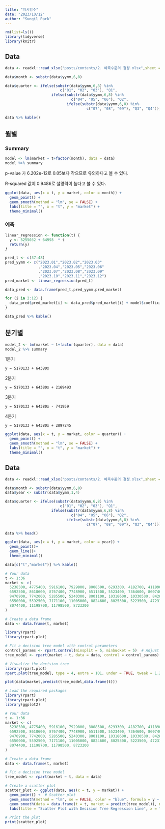 ```yaml
---
title: "지시함수"
date: "2023/10/12"
author: "Sungil Park"
---
```


```r
rm(list=ls())
library(tidyverse)
library(knitr)
```

## Data

```r
data <- readxl::read_xlsx("posts/contents/2. 예측수준의 결정.xlsx",sheet = 1)

data$month <- substr(data$yymm,6,8)

data$quarter <- ifelse(substr(data$yymm,6,8) %in% 
                         c("01", "02", "03"), "Q1",
                     ifelse(substr(data$yymm,6,8) %in% 
                              c("04", "05", "06"), "Q2",
                            ifelse(substr(data$yymm,6,8) %in% 
                                     c("07", "08", "09"), "Q3", "Q4")))

data %>% kable()
```

## 월별

### Summary

```r
model <- lm(market ~ t+factor(month), data = data)
model %>% summary
```

p-value 가 6.202e-12로 0.05보다 작으므로 유의하다고 볼 수 있다.

R-squared 값이 0.9486로 설명력이 높다고 볼 수 있다.

```r
ggplot(data, aes(x = t, y = market, color = month)) +
  geom_point() +    
  geom_smooth(method = "lm", se = FALSE) +  
  labs(title = "", x = "t", y = "market") +
  theme_minimal()
```

### 예측

```r
linear_regression <- function(t) {
  y <- 5255032 + 64998  * t
  return(y)
}

pred_t <- c(37:48)
pred_yymm <- c("2023.01","2023.02","2023.03"
               ,"2023.04","2023.05","2023.06"
               ,"2023.07","2023.08","2023.09"
               ,"2023.10","2023.11","2023.12")
pred_market <- linear_regression(pred_t)

data_pred <- data.frame(pred_t,pred_yymm,pred_market)

for (i in 2:12) {
  data_pred$pred_market[i] <- data_pred$pred_market[i] + model$coefficients[i + 1]
}

data_pred %>% kable()
```

## 분기별

```r
model_2 <- lm(market ~ t+factor(quarter), data = data)
model_2 %>% summary
```

1분기

`y = 5170133 + 64380x`

2분기

`y = 5170133 + 64380x + 2169493`

3분기

`y = 5170133 + 64380x - 741959`

4분기

`y = 5170133 + 64380x + 2897245`

```r
ggplot(data, aes(x = t, y = market, color = quarter)) +
  geom_point() +    
  geom_smooth(method = "lm", se = FALSE) +  
  labs(title = "", x = "t", y = "market") +
  theme_minimal()
```

## Data

```r
data <- readxl::read_xlsx("posts/contents/2. 예측수준의 결정.xlsx",sheet = 1)

data$month <- substr(data$yymm,6,8)
data$year <- substr(data$yymm,1,4)

data$quarter <- ifelse(substr(data$yymm,6,8) %in% 
                         c("01", "02", "03"), "Q1",
                     ifelse(substr(data$yymm,6,8) %in% 
                              c("04", "05", "06"), "Q2",
                            ifelse(substr(data$yymm,6,8) %in% 
                                     c("07", "08", "09"), "Q3", "Q4")))

data %>% head()
```

```r
ggplot(data, aes(x = t, y = market, color = year)) +
  geom_point()+
  geom_line()+
  theme_minimal()
```

```r
data[c("t","market")] %>% kable()
```

```r
# Your data
t <- 1:36
market <- c(
  5238500, 4775400, 5916100, 7929800, 8008500, 6293300, 4182700, 4118900,
  6592500, 8618600, 8767400, 7748900, 6511500, 5523400, 7364600, 8607400,
  9470900, 7742000, 5285500, 5240300, 8001100, 10318600, 10330500, 8428700,
  6550000, 5592500, 7171100, 11005000, 8824600, 8025300, 5223500, 4723100,
  8074400, 11198700, 11798500, 8723200
)

# Create a data frame
data <- data.frame(t, market)

library(rpart)
library(rpart.plot)

# Fit a decision tree model with control parameters
control_params <- rpart.control(minsplit = 5, minbucket = 5)  # Adjust these values as needed
tree_model <- rpart(market ~ t, data = data, control = control_params)

# Visualize the decision tree
library(rpart.plot)
rpart.plot(tree_model, type = 4, extra = 101, under = TRUE, tweak = 1.2)


```

```r
plot(data$market,predict(tree_model,data.frame(t)))


```

```r
# Load the required packages
library(rpart)
library(rpart.plot)
library(ggplot2)

# Your data
t <- 1:36
market <- c(
  5238500, 4775400, 5916100, 7929800, 8008500, 6293300, 4182700, 4118900,
  6592500, 8618600, 8767400, 7748900, 6511500, 5523400, 7364600, 8607400,
  9470900, 7742000, 5285500, 5240300, 8001100, 10318600, 10330500, 8428700,
  6550000, 5592500, 7171100, 11005000, 8824600, 8025300, 5223500, 4723100,
  8074400, 11198700, 11798500, 8723200
)

# Create a data frame
data <- data.frame(t, market)

# Fit a decision tree model
tree_model <- rpart(market ~ t, data = data)

# Create a scatter plot
scatter_plot <- ggplot(data, aes(x = t, y = market)) +
  geom_point() +  # Scatter plot
  geom_smooth(method = "lm", se = FALSE, color = "blue", formula = y ~ x) +  # Linear regression line
  geom_smooth(data = data.frame(t = t, market = predict(tree_model)), method = "lm", se = FALSE, color = "red", formula = y ~ x) +  # Decision tree model line
  labs(title = "Scatter Plot with Decision Tree Regression Line", x = "t", y = "market")

# Print the plot
print(scatter_plot)

```
